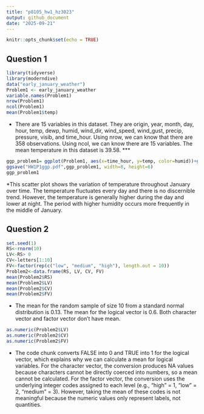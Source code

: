 ```yaml
---
title: "p8105_hw1_hz3023"
output: github_document
date: "2025-09-21"
---
```


```r
knitr::opts_chunk$set(echo = TRUE)
```

## Question 1
```r
library(tidyverse)
library(moderndive)
data("early_january_weather")
Problem1 <- early_january_weather
variable.names(Problem1)
nrow(Problem1)
ncol(Problem1)
mean(Problem1$temp)

```
* There are 15 variables in this dataset. They are origin, year, month, day, hour, temp, dewp, humid, wind_dir, wind_speed, wind_gust, precip, pressure, visib, and time_hour. 
Using nrow, we can know that there are 358 observations. Using ncol, we can know there are 15 variables.
The mean temperature in this dataset is 39.58.
***
```r
ggp_problem1= ggplot(Problem1, aes(x=time_hour, y=temp, color=humid))+geom_point()
ggsave("HW1P1ggp.pdf",ggp_problem1, width=8, height=6)
ggp_problem1
```

*This scatter plot shows the variation of temperature throughout January over time. The temperature fluctuates every day and there is no discernible trend. However, the temperature is generally higher during the day and lower at night. The period with higher humidity occurs more frequently in the middle of January.

## Question 2
```r
set.seed(1) 
RS<-rnorm(10)
LV<-RS> 0
CV<-letters[1:10]
FV<-factor(rep(c("low", "medium", "high"), length.out = 10))
Problem2<-data.frame(RS, LV, CV, FV)
mean(Problem2$RS)
mean(Problem2$LV)
mean(Problem2$CV)
mean(Problem2$FV)
```
* The mean for the random sample of size 10 from a standard normal distribution is 0.13. The mean for the logical vector is 0.6. Both character vector and factor vector don't have mean.
```r
as.numeric(Problem2$LV)  
as.numeric(Problem2$CV) 
as.numeric(Problem2$FV) 
```
* The code chunk converts FALSE into 0 and TRUE into 1 for the logical vector, which explains why we can calculate a mean for logical variables. For the character vector, the conversion produces NA values because characters cannot be directly coerced into numbers, so a mean cannot be calculated. For the factor vector, the conversion uses the underlying integer codes assigned to each level (e.g., “high” = 1, “low” = 2, “medium” = 3). However, taking the mean of these codes is not meaningful because the numeric values only represent labels, not quantities.
